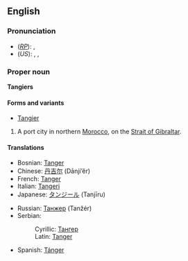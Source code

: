 ==English==
===Pronunciation===
*(''[[RP]]''): {{IPAchar|/tænˈdʒɪəz/}}, {{SAMPA|/t{n"dZI@z</tt>/}}
*(''US''): {{AHD|tănjîrzʹ}}, {{IPAchar|/tænˈdʒɪrz/}}, {{SAMPA|/t{n"dZIrz</tt>/}}

===Proper noun===
{{wikipedia}}
'''Tangiers'''

====Forms and variants====
*[[Tangier]]

#A port city in northern [[Morocco]], on the [[Strait of Gibraltar]].

====Translations====
{{top}}
*Bosnian: [[Tanger#Bosnian|Tanger]] {{m}}
*Chinese: [[丹吉尔]] (Dānjí’ěr)
*French: [[Tanger#French|Tanger]]
*Italian: [[Tangeri]] {{f}}
*Japanese: [[タンジール]] (Tanjīru)
{{mid}}
*Russian: [[Танжер]] (Tanžér) {{m}}
*Serbian:
*:Cyrillic: [[Тангер#Serbian|Тангер]] {{m}}
*:Latin: [[Tanger#Serbian|Tanger]] {{m}}
*Spanish: [[Tánger]] {{m}}
{{bottom}}